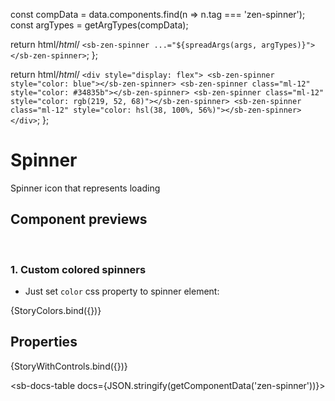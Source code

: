 
const compData = data.components.find(n => n.tag === 'zen-spinner');
const argTypes = getArgTypes(compData);

<Meta title="Icons/Spinner" component="zen-spinner" argTypes={argTypes} />

  return html/*html*/ ` <sb-zen-spinner ...="${spreadArgs(args, argTypes)}"></sb-zen-spinner> `;
};

  return html/*html*/ `
    <div style="display: flex">
      <sb-zen-spinner style="color: blue"></sb-zen-spinner>
      <sb-zen-spinner class="ml-12" style="color: #34835b"></sb-zen-spinner>
      <sb-zen-spinner class="ml-12" style="color: rgb(219, 52, 68)"></sb-zen-spinner>
      <sb-zen-spinner class="ml-12" style="color: hsl(38, 100%, 56%)"></sb-zen-spinner>
    </div>
  `;
};

# Spinner

Spinner icon that represents loading

## Component previews

<br />

### 1. Custom colored spinners

- Just set `color` css property to spinner element:

<Canvas>
  <Story name="button">{StoryColors.bind({})}</Story>
</Canvas>

## Properties

<Canvas>
  <Story
    name="default"
    args={{
      ...getDefaultArgs(argTypes),
    }}
  >
    {StoryWithControls.bind({})}
  </Story>
</Canvas>

<ArgsTable story="default" />

<sb-docs-table docs={JSON.stringify(getComponentData('zen-spinner'))}></sb-docs-table>
